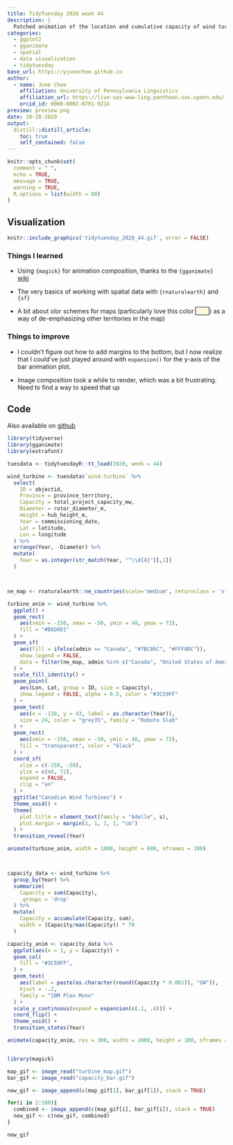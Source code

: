 ```yaml
---
title: TidyTuesday 2020 week 44
description: |
  Patched animation of the location and cumulative capacity of wind turbines in Canada
categories:
  - ggplot2
  - gganimate
  - spatial
  - data visualization
  - tidytuesday
base_url: https://yjunechoe.github.io
author:
  - name: June Choe
    affiliation: University of Pennsylvania Linguistics
    affiliation_url: https://live-sas-www-ling.pantheon.sas.upenn.edu/
    orcid_id: 0000-0002-0701-921X
preview: preview.png
date: 10-28-2020
output:
  distill::distill_article:
    toc: true
    self_contained: false
---
```



```r
knitr::opts_chunk$set(
  comment = " ",
  echo = TRUE,
  message = TRUE,
  warning = TRUE,
  R.options = list(width = 80)
)
```


## Visualization


```r
knitr::include_graphics('tidytuesday_2020_44.gif', error = FALSE)
```


### Things I learned

- Using `{magick}` for animation composition, thanks to the `{gganimate}` [wiki](https://github.com/thomasp85/gganimate/wiki/Animation-Composition)

- The very basics of working with spatial data with `{rnaturalearth}` and `{sf}`

- A bit about olor schemes for maps (particularly love this color <span style="background-color:#FFF8DC; padding-left:30px; border:1px solid black"></span>) as a way of de-emphasizing other territories in the map)


### Things to improve

- I couldn't figure out how to add margins to the bottom, but I now realize that I could've just played around with `expansion()` for the y-axis of the bar animation plot.

- Image composition took a while to render, which was a bit frustrating. Need to find a way to speed that up


## Code

Also available on [github](https://github.com/yjunechoe/tidytuesday/blob/master/Scripts/tidytuesday_2020_44.R)

```r
library(tidyverse)
library(gganimate)
library(extrafont)

tuesdata <- tidytuesdayR::tt_load(2020, week = 44)

wind_turbine <- tuesdata$`wind-turbine` %>% 
  select(
    ID = objectid,
    Province = province_territory,
    Capacity = total_project_capacity_mw,
    Diameter = rotor_diameter_m,
    Height = hub_height_m,
    Year = commissioning_date,
    Lat = latitude,
    Lon = longitude
  ) %>% 
  arrange(Year, -Diameter) %>% 
  mutate(
    Year = as.integer(str_match(Year, "^\\d{4}")[,1])
  )



ne_map <- rnaturalearth::ne_countries(scale='medium', returnclass = 'sf')

turbine_anim <- wind_turbine %>% 
  ggplot() +
  geom_rect(
    aes(xmin = -150, xmax = -50, ymin = 40, ymax = 72),
    fill = "#B6D0D1"
  ) +
  geom_sf(
    aes(fill = ifelse(admin == "Canada", "#7BC86C", "#FFF8DC")),
    show.legend = FALSE,
    data = filter(ne_map, admin %in% c("Canada", "United States of America"))
  ) +
  scale_fill_identity() +
  geom_point(
    aes(Lon, Lat, group = ID, size = Capacity),
    show.legend = FALSE, alpha = 0.5, color = "#3C59FF"
  ) +
  geom_text(
    aes(x = -138, y = 43, label = as.character(Year)),
    size = 24, color = "grey35", family = "Roboto Slab"
  ) +
  geom_rect(
    aes(xmin = -150, xmax = -50, ymin = 40, ymax = 72),
    fill = "transparent", color = "black"
  ) +
  coord_sf(
    xlim = c(-150, -50),
    ylim = c(40, 72),
    expand = FALSE,
    clip = "on"
  ) +
  ggtitle("Canadian Wind Turbines") +
  theme_void() +
  theme(
    plot.title = element_text(family = "Adelle", s),
    plot.margin = margin(1, 1, 1, 1, "cm")
  ) +
  transition_reveal(Year)

animate(turbine_anim, width = 1000, height = 600, nframes = 100)



capacity_data <- wind_turbine %>% 
  group_by(Year) %>% 
  summarize(
    Capacity = sum(Capacity),
    .groups = 'drop'
  ) %>% 
  mutate(
    Capacity = accumulate(Capacity, sum),
    width = (Capacity/max(Capacity)) * 70
  )

capacity_anim <- capacity_data %>% 
  ggplot(aes(x = 1, y = Capacity)) +
  geom_col(
    fill = "#3C59FF",
  ) +
  geom_text(
    aes(label = paste(as.character(round(Capacity * 0.001)), "GW")),
    hjust = -.2,
    family = "IBM Plex Mono"
  ) +
  scale_y_continuous(expand = expansion(c(.1, .4))) +
  coord_flip() +
  theme_void() +
  transition_states(Year)

animate(capacity_anim, res = 300, width = 1000, height = 100, nframes = 100)


library(magick)

map_gif <- image_read("turbine_map.gif")
bar_gif <- image_read("capacity_bar.gif")

new_gif <- image_append(c(map_gif[1], bar_gif[1]), stack = TRUE)

for(i in 2:100){
  combined <- image_append(c(map_gif[i], bar_gif[i]), stack = TRUE)
  new_gif <- c(new_gif, combined)
}

new_gif
```

